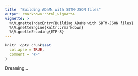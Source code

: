 ```yaml
---
title: "Building ADaMs with SDTM-JSON files"
output: rmarkdown::html_vignette
vignette: >
  %\VignetteIndexEntry{Building ADaMs with SDTM-JSON files}
  %\VignetteEngine{knitr::rmarkdown}
  %\VignetteEncoding{UTF-8}
---
```


```r
knitr::opts_chunk$set(
  collapse = TRUE,
  comment = "#>"
)
```

Dreaming...
